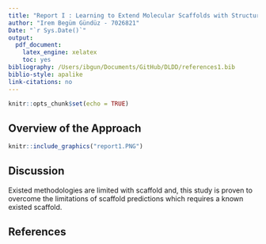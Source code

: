 ```yaml
---
title: "Report I : Learning to Extend Molecular Scaffolds with Structural Motifs"
author: "Irem Begüm Gündüz - 7026821"
Date: "`r Sys.Date()`"
output:
  pdf_document:
    latex_engine: xelatex
    toc: yes
bibliography: /Users/ibgun/Documents/GitHub/DLDD/references1.bib
biblio-style: apalike
link-citations: no
---
```


```r
knitr::opts_chunk$set(echo = TRUE)
```

## Overview of the Approach 


```r
knitr::include_graphics("report1.PNG")
```

## Discussion

Existed methodologies are limited with scaffold and, this study is proven to overcome the limitations of scaffold predictions which requires a known existed scaffold.

## References